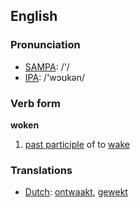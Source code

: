==English==
=== Pronunciation ===
*[[w:SAMPA|SAMPA]]: /'/
*[[w:IPA|IPA]]: /'wɔʊkən/

=== Verb form===

'''woken'''

# [[past participle]] of to [[wake]]

=== Translations ===
*[[Dutch]]: [[ontwaakt]], [[gewekt]]